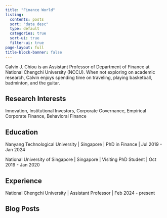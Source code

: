 ```yaml
---
title: "Finance World"
listing: 
  contents: posts
  sort: "date desc"
  type: default
  categories: true
  sort-ui: true
  filter-ui: true
page-layout: full
title-block-banner: false
---
```


Calvin J. Chiou is an Assistant Professor of Department of Finance at National Chengchi University (NCCU). When not exploring on academic research, Calvin enjoys spending time on traveling, playing basketball, badminton, and the guitar.

## Research Interests

Innovation, Institutional Investors, Corporate Governance, Empirical Corporate Finance, Behavioral Finance

## Education

Nanyang Technological University \| Singapore \| PhD in Finance \| Jul 2019 - Jan 2024

National University of Singapore \| Singapore \| Visiting PhD Student \| Oct 2019 - Jan 2020

## Experience

National Chengchi University \| Assistant Professor \| Feb 2024 - present

## Blog Posts
